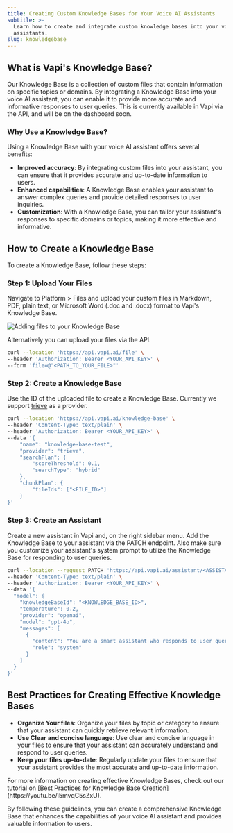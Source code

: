 ```yaml
---
title: Creating Custom Knowledge Bases for Your Voice AI Assistants
subtitle: >-
  Learn how to create and integrate custom knowledge bases into your voice AI
  assistants.
slug: knowledgebase
---
```


## **What is Vapi's Knowledge Base?**

Our Knowledge Base is a collection of custom files that contain information on specific topics or domains. By integrating a Knowledge Base into your voice AI assistant, you can enable it to provide more accurate and informative responses to user queries. This is currently available in Vapi via the API, and will be on the dashboard soon.

### **Why Use a Knowledge Base?**

Using a Knowledge Base with your voice AI assistant offers several benefits:

- **Improved accuracy**: By integrating custom files into your assistant, you can ensure that it provides accurate and up-to-date information to users.
- **Enhanced capabilities**: A Knowledge Base enables your assistant to answer complex queries and provide detailed responses to user inquiries.
- **Customization**: With a Knowledge Base, you can tailor your assistant's responses to specific domains or topics, making it more effective and informative.

## **How to Create a Knowledge Base**

To create a Knowledge Base, follow these steps:

### **Step 1: Upload Your Files**

Navigate to Platform > Files and upload your custom files in Markdown, PDF, plain text, or Microsoft Word (.doc and .docx) format to Vapi's Knowledge Base.

<Frame caption="Adding files to your Knowledge Base">
  <img
    src="./static/images/knowledge-base/files.png"
    alt="Adding files to your Knowledge Base"
  />
</Frame>

Alternatively you can upload your files via the API.

```bash
curl --location 'https://api.vapi.ai/file' \
--header 'Authorization: Bearer <YOUR_API_KEY>' \
--form 'file=@"<PATH_TO_YOUR_FILE>"'
```

### **Step 2: Create a Knowledge Base**

Use the ID of the uploaded file to create a Knowledge Base. Currently we support [trieve](https://trieve.ai) as a provider.

```bash
curl --location 'https://api.vapi.ai/knowledge-base' \
--header 'Content-Type: text/plain' \
--header 'Authorization: Bearer <YOUR_API_KEY>' \
--data '{
    "name": "knowledge-base-test",
    "provider": "trieve",
    "searchPlan": {
        "scoreThreshold": 0.1,
        "searchType": "hybrid"
    },
    "chunkPlan": {
        "fileIds": ["<FILE_ID>"]
    }
}'
```

### **Step 3: Create an Assistant**

Create a new assistant in Vapi and, on the right sidebar menu. Add the Knowledge Base to your assistant via the PATCH endpoint. Also make sure you customize your assistant's system prompt to utilize the Knowledge Base for responding to user queries.

```bash
curl --location --request PATCH 'https://api.vapi.ai/assistant/<ASSISTANT_ID>' \
--header 'Content-Type: text/plain' \
--header 'Authorization: Bearer <YOUR_API_KEY>' \
--data '{
  "model": {
    "knowledgeBaseId": "<KNOWLEDGE_BASE_ID>",
    "temperature": 0.2,
    "provider": "openai",
    "model": "gpt-4o",
    "messages": [
      {
        "content": "You are a smart assistant who responds to user queries using the information you know, or information supplied by outside context.",
        "role": "system"
      }
    ]
  }
}'
```

## **Best Practices for Creating Effective Knowledge Bases**

- **Organize Your files**: Organize your files by topic or category to ensure that your assistant can quickly retrieve relevant information.
- **Use Clear and concise language**: Use clear and concise language in your files to ensure that your assistant can accurately understand and respond to user queries.
- **Keep your files up-to-date**: Regularly update your files to ensure that your assistant provides the most accurate and up-to-date information.

<Tip>
  For more information on creating effective Knowledge Bases, check out our
  tutorial on [Best Practices for Knowledge Base
  Creation](https://youtu.be/i5mvqC5sZxU).
</Tip>

By following these guidelines, you can create a comprehensive Knowledge Base that enhances the capabilities of your voice AI assistant and provides valuable information to users.
